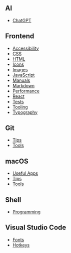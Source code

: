 ## AI

- [ChatGPT](ai/chatgpt)

## Frontend

- [Accessibility](frontend/a11y)
- [CSS](frontend/css)
- [HTML](frontend/html)
- [Icons](frontend/icons)
- [Images](frontend/images)
- [JavaScript](frontend/js)
- [Manuals](frontend/manuals)
- [Markdown](frontend/markdown)
- [Performance](frontend/performance)
- [React](frontend/react)
- [Tests](frontend/tests)
- [Tooling](frontend/tools)
- [Typography](frontend/typography)

## Git

- [Tips](git/tips)
- [Tools](git/tools)

## macOS

- [Useful Apps](macos/apps)
- [Tips](macos/tips)
- [Tools](macos/tools)

## Shell

- [Programming](shell/programming)

## Visual Studio Code

- [Fonts](vscode/fonts)
- [Hotkeys](vscode/hotkeys)
